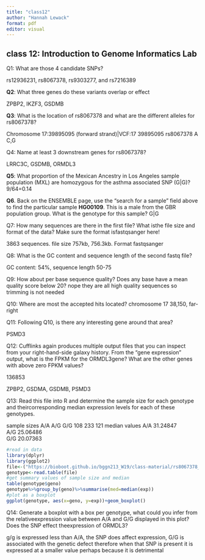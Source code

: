 ```yaml
---
title: "class12"
author: "Hannah Lewack"
format: pdf
editor: visual
---
```


## class 12: **Introduction to Genome Informatics Lab** 

Q1: What are those 4 candidate SNPs?

rs12936231, rs8067378, rs9303277, and rs7216389

**Q2**: What three genes do these variants overlap or effect

ZPBP2, IKZF3, GSDMB

**Q3**: What is the location of rs8067378 and what are the different alleles for rs8067378?

Chromosome 17:39895095 (forward strand)\|VCF:17 39895095 rs8067378 A C,G

Q4: Name at least 3 downstream genes for rs8067378?

LRRC3C, GSDMB, ORMDL3

**Q5**: What proportion of the Mexican Ancestry in Los Angeles sample population (MXL) are homozygous for the asthma associated SNP (G\|G)?
9/64=0.14

**Q6**. Back on the ENSEMBLE page, use the “search for a sample” field above to find the particular sample **HG00109**. This is a male from the GBR population group. What is the genotype for this sample?				G\|G

Q7: How many sequences are there in the first file? What isthe file size and format of the data? Make sure the format isfastqsanger here!

3863 sequences. file size 757kb, 756.3kb. Format fastqsanger		

Q8: What is the GC content and sequence length of the second fastq file?

GC content: 54%, sequence length 50-75
		

Q9: How about per base sequence quality? Does any base have a mean quality score below 20?
nope they are all high quality sequences so trimming is not needed

Q10: Where are most the accepted hits located?
chromosome 17 38,150, far-right

Q11: Following Q10, is there any interesting gene around that area?

PSMD3

Q12: Cufflinks again produces multiple output files that you can inspect from your right-hand-side galaxy history. From the “gene expression” output, what is the FPKM for the ORMDL3gene? What are the other genes with above zero FPKM values?

136853

ZPBP2, GSDMA, GSDMB, PSMD3

Q13: Read this file into R and determine the sample size for each genotype and theircorresponding median expression levels for each of these genotypes.

sample sizes
A/A A/G G/G 
108 233 121 
median values
A/A	31.24847			
A/G	25.06486			
G/G	20.07363	


```r
#read in data
library(dplyr)
library(ggplot2)
file<-("https://bioboot.github.io/bggn213_W19/class-material/rs8067378_ENSG00000172057.6.txt")
genotype<-read.table(file)
#get summary values of sample size and median
table(genotype$geno)
genotype%>%group_by(geno)%>%summarise(med=median(exp))
#plot as a boxplot
ggplot(genotype, aes(x=geno, y=exp))+geom_boxplot()
```

Q14: Generate a boxplot with a box per genotype, what could you infer from the relativeexpression value between A/A and G/G displayed in this plot? Does the SNP effect theexpression of ORMDL3?

g/g is expressed less than A/A, the SNP does affect expression, G/G is associated with the genetic defect therefore when that SNP is present it is expressed at a smaller value perhaps because it is detrimental
